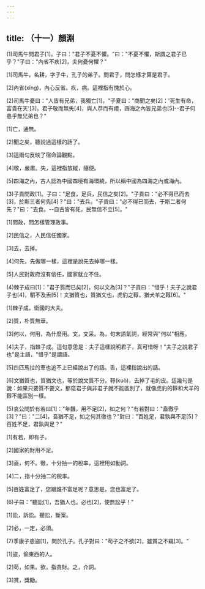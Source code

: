 ```yaml
---
---
---
```

title: （十一）顏淵
---



(1)司馬牛問君子[1]。子曰："君子不憂不懼。"曰："不憂不懼，斯謂之君子已乎？"子曰："內省不疚[2]，夫何憂何懼？"

[1]司馬牛，名耕，字子牛，孔子的弟子。問君子，問怎樣才算是君子。

[2]內省(xǐng)，內心反省。疚，病。這裡指有愧於心。

(2)司馬牛憂曰："人皆有兄弟，我獨亡[1]。"子夏曰："商聞之矣[2]：'死生有命，富貴在天'[3]。君子敬而無失[4]，與人恭而有禮，四海之內皆兄弟也[5]--君子何患乎無兄弟也？"

[1]亡，通無。

[2]聞之矣，聽說過這樣的話了。

[3]這兩句反映了宿命論觀點。

[4]敬，嚴肅。失，這裡指放縱，隨便。

[5]四海之內，古人認為中國四境有海環繞，所以稱中國為四海之內或海內。

(3)子貢問政[1]。子曰："足食，足兵，民信之矣[2]。"子貢曰："必不得已而去[3]，於斯三者何先[4]？"曰："去兵。"子貢曰："必不得已而去，于斯二者何先？"曰："去食。--自古皆有死，民無信不立[5]。"

[1]問政，問怎樣管理政事。

[2]民信之，人民信任國家。

[3]去，去掉。

[4]何先，先做哪一樣，這裡是說先去掉哪一樣。

[5]人民對政府沒有信任，國家就立不住。

(4)棘子成曰[1]："君子質而已矣[2]，何以文為[3]？"子貢曰："惜乎！夫子之說君子也[4]，駟不及舌[5]！文猶質也，質猶文也，虎豹之鞟，猶犬羊之鞟[6]。"

[1]棘子成，衛國的大夫。

[2]質，朴質無華。

[3]何以，何用，為什麼用。文，文采。為，句末語氣詞，經常與"何以"相應。

[4]夫子，指棘子成。這句意思是：夫子這樣說明君子，真可惜呀！"夫子之說君子也"是主語，"惜乎"是謂語。

[5]四匹馬拉的車也追不上已經說出了的話。舌，這裡指說出的話。

[6]文猶質也，質猶文也，等於說文質不分。鞟(kuò)，去掉了毛的皮。這幾句是說：如果只要質不要文，那麼君子與非君子就不能區別了，就像虎豹的鞟和犬羊的鞟不能區別一樣。

(5)哀公問於有若曰[1]："年饑，用不足[2]，如之何？"有若對曰："盍徹乎[3]？"曰："二[4]，吾猶不足，如之何其徹也？"對曰："百姓足，君孰與不足[5]？百姓不足，君孰與足？"

[1]有若，即有子。

[2]國家的財用不足。

[3]盍，何不。徹，十分抽一的稅率，這裡用如動詞。

[4]二，指十分抽二的稅率。

[5]百姓富足了，您跟誰不富足呢？意思是，您也富足了。

(6)子曰："聽訟[1]，吾猶人也。必也[2]，使無訟乎！"

[1]訟，訴訟。聽訟，斷案。

[2]必，一定，必須。

(7)季康子患盜[1]，問於孔子。孔子對曰："苟子之不欲[2]，雖賞之不竊[3]。"

[1]盜，偷東西的人。

[2]苟，如果。欲，指貪財。之，介詞。

[3]賞，獎勵。